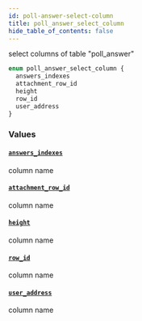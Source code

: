 ```yaml
---
id: poll-answer-select-column
title: poll_answer_select_column
hide_table_of_contents: false
---
```


select columns of table "poll_answer"

```graphql
enum poll_answer_select_column {
  answers_indexes
  attachment_row_id
  height
  row_id
  user_address
}
```

### Values

#### [`answers_indexes`](#)

column name

#### [`attachment_row_id`](#)

column name

#### [`height`](#)

column name

#### [`row_id`](#)

column name

#### [`user_address`](#)

column name

